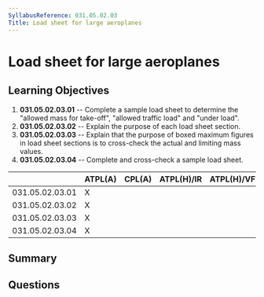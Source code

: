 ```yaml
---
SyllabusReference: 031.05.02.03
Title: Load sheet for large aeroplanes
---
```


# Load sheet for large aeroplanes

## Learning Objectives

1.  **031.05.02.03.01** -- Complete a sample load sheet to determine the "allowed
    mass for take-off", "allowed traffic load" and "under load".
2.  **031.05.02.03.02** -- Explain the purpose of each load sheet section.
3.  **031.05.02.03.03** -- Explain that the purpose of boxed maximum figures in
    load sheet sections is to cross-check the actual and limiting mass values.
4.  **031.05.02.03.04** -- Complete and cross-check a sample load sheet.

|                 | ATPL(A) | CPL(A) | ATPL(H)/IR | ATPL(H)/VFR | CPL(H) | IR | CBIR(A) |
| --------------- | ------- | ------ | ---------- | ----------- | ------ | -- | ------- |
| 031.05.02.03.01 | X       |        |            |             |        |    |         |
| 031.05.02.03.02 | X       |        |            |             |        |    |         |
| 031.05.02.03.03 | X       |        |            |             |        |    |         |
| 031.05.02.03.04 | X       |        |            |             |        |    |         |

## Summary

## Questions
